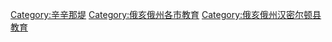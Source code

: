 [[Category:辛辛那堤|Category:辛辛那堤]]
[[Category:俄亥俄州各市教育|Category:俄亥俄州各市教育]]
[[Category:俄亥俄州汉密尔顿县教育|Category:俄亥俄州汉密尔顿县教育]]